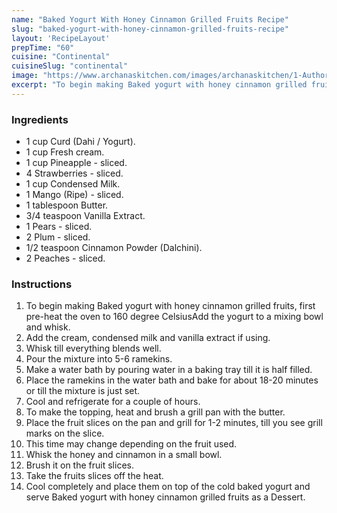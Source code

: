 ---
name: "Baked Yogurt With Honey Cinnamon Grilled Fruits Recipe"
slug: "baked-yogurt-with-honey-cinnamon-grilled-fruits-recipe"
layout: 'RecipeLayout'
prepTime: "60"
cuisine: "Continental"
cuisineSlug: "continental"
image: "https://www.archanaskitchen.com/images/archanaskitchen/1-Author/Madhuli_Ajay/Baked_yogurt_with_honey_cinnamon_grilled_fruits.jpg"
excerpt: "To begin making Baked yogurt with honey cinnamon grilled fruits, first pre-heat the oven to 160 degree CelsiusAdd the yogurt to a mixing bowl and whisk"
---

### Ingredients

- 1 cup Curd (Dahi / Yogurt).
- 1 cup Fresh cream.
- 1 cup Pineapple - sliced.
- 4 Strawberries - sliced.
- 1 cup Condensed Milk.
- 1 Mango (Ripe) - sliced.
- 1 tablespoon Butter.
- 3/4 teaspoon Vanilla Extract.
- 1 Pears - sliced.
- 2 Plum - sliced.
- 1/2 teaspoon Cinnamon Powder (Dalchini).
- 2 Peaches - sliced.

### Instructions

1. To begin making Baked yogurt with honey cinnamon grilled fruits, first pre-heat the oven to 160 degree CelsiusAdd the yogurt to a mixing bowl and whisk.
1. Add the cream, condensed milk and vanilla extract if using.
1. Whisk till everything blends well.
1. Pour the mixture into 5-6 ramekins.
1. Make a water bath by pouring water in a baking tray till it is half filled.
1. Place the ramekins in the water bath and bake for about 18-20 minutes or till the mixture is just set.
1. Cool and refrigerate for a couple of hours.
1. To make the topping, heat and brush a grill pan with the butter.
1. Place the fruit slices on the pan and grill for 1-2 minutes, till you see grill marks on the slice.
1. This time may change depending on the fruit used.
1. Whisk the honey and cinnamon in a small bowl.
1. Brush it on the fruit slices.
1. Take the fruits slices off the heat.
1. Cool completely and place them on top of the cold baked yogurt and serve Baked yogurt with honey cinnamon grilled fruits as a Dessert.
